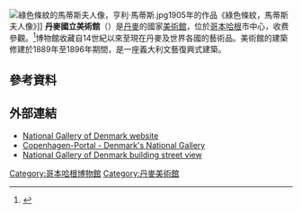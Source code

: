 {{expand|time=2015-01-17T04:42:57+00:00}}
{{Infobox Museum
 |name          = 丹麥國立美術館
 |image         = Statens_Museum_for_Kunst,_exterior_-_Copenhagen_-_DSC08101.JPG
 |imagesize     = 350
 |map_type      =
 |map_caption   =
 |latitude      =
 |longitude     =
 |established   = 1896年
 |dissolved     =
 |location      = {{DEN}},[[哥本哈根|哥本哈根]],索爾加德街48號
 |type          = 國家畫廊
 |visitors      = 424,710 (2007)<ref>{{in lang|da}} [http://www.visitdenmark.com/NR/rdonlyres/6B0978E0-6822-4A88-9973-B2573288B329/0/VisitDenmarkAttraktionsstatistik2007_Top50.pdf Attraktionsstatistikken 2007 - top50] {{webarchive|url=https://www.webcitation.org/67AGsJQtS?url=http://www.visitdenmark.com/NR/rdonlyres/6B0978E0-6822-4A88-9973-B2573288B329/0/VisitDenmarkAttraktionsstatistik2007_Top50.pdf |date=2012-04-24 }}. 2008-04-25.</ref>
 |director      = Mikkel Bogh<ref>{{cite web|last1=Bergløv|first1=Emil|title=På guidet tur med direktøren: Mikkel Bogh græder ikke over god kunst|url=http://politiken.dk/kultur/kunst/ECE2241683/paa-guidet-tur-med-direktoeren-mikkel-bogh-graeder-ikke-over-god-kunst/|website=Politiken|access-date=12 January 2015|archive-date=2016-08-10|archive-url=https://web.archive.org/web/20160810094102/http://politiken.dk/kultur/kunst/ECE2241683/paa-guidet-tur-med-direktoeren-mikkel-bogh-graeder-ikke-over-god-kunst/}}</ref>
 |curator       =
 |publictransit =
 |website       = http://www.smk.dk/en/
}}

[[Image:綠色條紋的馬蒂斯夫人像，亨利·馬蒂斯.jpg|thumb]]1905年的作品《綠色條紋，馬蒂斯夫人像》]]
'''丹麥國立美術館'''（{{lang-da|Statens Museum for Kunst}}）是[[丹麥|丹麥]]的國家[[美術館|美術館]]，位於[[哥本哈根|哥本哈根]]市中心，收费參觀。<ref>{{cite web|title=Visiting Information|url=http://www.smk.dk/en/visit-the-museum/visiting-information/|website=SMK|publisher=Statens Museum for Kunst|accessdate=2015-01-17|archive-date=2018-07-24|archive-url=https://web.archive.org/web/20180724061314/http://www.smk.dk/en/visit-the-museum/visiting-information|dead-url=no}}</ref>博物館收藏自14世紀以來至現在丹麥及世界各國的藝術品。美術館的建築修建於1889年至1896年期間，是一座義大利文藝復興式建築。

==參考資料==
{{Reflist}}

==外部連結==
{{Commons category|Statens Museum for Kunst}}
* [http://www.smk.dk National Gallery of Denmark website]{{Wayback|url=http://www.smk.dk/ |date=20050727235227 }}
* [http://www.copenhagenet.dk/CPH-Map/CPH-Gallery.asp Copenhagen-Portal - Denmark's National Gallery]{{Wayback|url=http://www.copenhagenet.dk/CPH-Map/CPH-Gallery.asp |date=20100923132655 }}
* [http://www.arti-fact.com/architect/1714 National Gallery of Denmark building street view]{{Wayback|url=http://www.arti-fact.com/architect/1714 |date=20160304173106 }}
{{Coord|55|41|20|N|12|34|43|E|region:DK_type:landmark|display=title}}

{{欧洲题目|国家美术馆}}

{{Authority control}}
[[Category:哥本哈根博物館|Category:哥本哈根博物館]]
[[Category:丹麥美術館|Category:丹麥美術館]]